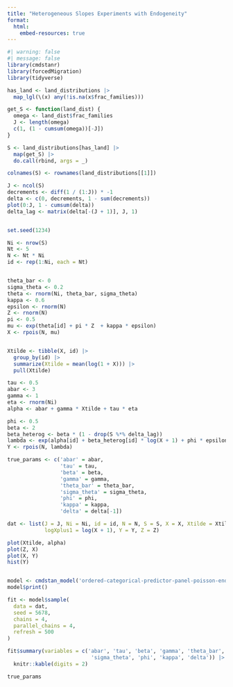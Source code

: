 ```yaml
---
title: "Heterogeneous Slopes Experiments with Endogeneity"
format: 
  html:
    embed-resources: true
---
```



```r
#| warning: false
#| message: false
library(cmdstanr)
library(forcedMigration)
library(tidyverse)

has_land <- land_distributions |> 
  map_lgl(\(x) any(!is.na(x$frac_families)))

get_S <- function(land_dist) {
  omega <- land_dist$frac_families
  J <- length(omega)
  c(1, (1 - cumsum(omega))[-J])
}

S <- land_distributions[has_land] |> 
  map(get_S) |> 
  do.call(rbind, args = _)

colnames(S) <- rownames(land_distributions[[1]])

J <- ncol(S)
decrements <- diff(1 / (1:J)) * -1
delta <- c(0, decrements, 1 - sum(decrements))
plot(0:J, 1 - cumsum(delta))
delta_lag <- matrix(delta[-(J + 1)], J, 1)


set.seed(1234)

Ni <- nrow(S)
Nt <- 5
N <- Nt * Ni
id <- rep(1:Ni, each = Nt)


theta_bar <- 0 
sigma_theta <- 0.2
theta <- rnorm(Ni, theta_bar, sigma_theta)
kappa <- 0.6
epsilon <- rnorm(N)
Z <- rnorm(N)
pi <- 0.5
mu <- exp(theta[id] + pi * Z  + kappa * epsilon)
X <- rpois(N, mu) 


Xtilde <- tibble(X, id) |> 
  group_by(id) |> 
  summarize(Xtilde = mean(log(1 + X))) |> 
  pull(Xtilde)

tau <- 0.5
abar <- 3
gamma <- 1
eta <- rnorm(Ni)
alpha <- abar + gamma * Xtilde + tau * eta

phi <- 0.5
beta <- 2
beta_heterog <- beta * (1 - drop(S %*% delta_lag))
lambda <- exp(alpha[id] + beta_heterog[id] * log(X + 1) + phi * epsilon) 
Y <- rpois(N, lambda)

true_params <- c('abar' = abar, 
                 'tau' = tau,
                 'beta' = beta,
                 'gamma' = gamma,
                 'theta_bar' = theta_bar,
                 'sigma_theta' = sigma_theta,
                 'phi' = phi,
                 'kappa' = kappa,
                 'delta' = delta[-1])

dat <- list(J = J, Ni = Ni, id = id, N = N, S = S, X = X, Xtilde = Xtilde, 
            logXplus1 = log(X + 1), Y = Y, Z = Z)

plot(Xtilde, alpha)
plot(Z, X)
plot(X, Y)
hist(Y)


model <- cmdstan_model('ordered-categorical-predictor-panel-poisson-endog.stan')
model$print()

fit <- model$sample(
  data = dat,
  seed = 5678,
  chains = 4,
  parallel_chains = 4,
  refresh = 500
)

fit$summary(variables = c('abar', 'tau', 'beta', 'gamma', 'theta_bar',
                           'sigma_theta', 'phi', 'kappa', 'delta')) |> 
  knitr::kable(digits = 2)

true_params
```


